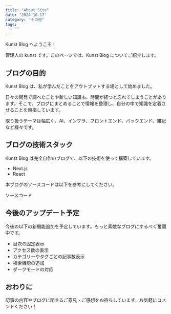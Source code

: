 ```yaml
---
title: "About Site"
date: "2024-10-17"
category: "その他"
tags:
  - ""
---
```


Kunst Blog へようこそ！

管理人の kunst です。このページでは、Kunst Blog についてご紹介します。

## ブログの目的

Kunst Blog は、私が学んだことをアウトプットする場として始めました。

日々の開発で調べたことや新しい知識も、時間が経つと忘れてしまうことがあります。そこで、ブログにまとめることで情報を整理し、自分の中で知識を定着させることを目指しています。

取り扱うテーマは幅広く、AI、インフラ、フロントエンド、バックエンド、雑記など様々です。

## ブログの技術スタック

Kunst Blog は完全自作のブログで、以下の技術を使って構築しています。

- Next.js
- React

本ブログのソースコードは以下を参考にしてください。

<GithubLinkButton href="https://github.com/motoshifurugen/my_site">
  ソースコード
</GithubLinkButton>

## 今後のアップデート予定

今後の以下の新機能追加を予定しています。もっと素敵なブログにするべく奮闘中です。

- 目次の固定表示
- アクセス数の表示
- カテゴリーやタグごとの記事数表示
- 検索機能の追加
- ダークモードの対応

## おわりに

記事の内容やブログに関するご意見・ご感想をお待ちしています。お気軽にコメントください！
